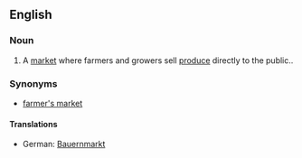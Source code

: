 ==English==

===Noun===
{{wikipedia}}
{{en-noun|sg=greenmarket}}

# A [[market]] where farmers and growers sell [[produce]] directly to the public..

===Synonyms===
* [[farmer's market]]

====Translations====
{{rfc-level|Translations at L4+ not in L3 POS section (AutoFormat would have corrected level of Synonyms)}}
{{trans-top|market}}
* German: [[Bauernmarkt]]
{{trans-mid}}
{{trans-bottom}}